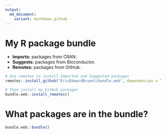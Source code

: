 ```yaml
---
output:
  md_document:
    variant: markdown_github
---
```


# My R package bundle

- **Imports:** packages from CRAN.
- **Suggests:** packages from Bioconductor.
- **Remotes:** packages from GitHub.

```r
# Use remotes to install Imported and Suggested packages
remotes::install_github("EricEdwardBryant/bundle.eeb", dependencies = TRUE)

# Then install my GitHub packages
bundle.eeb::install_remotes()
```

# What packages are in the bundle?

```r
bundle.eeb::bundle()
```
